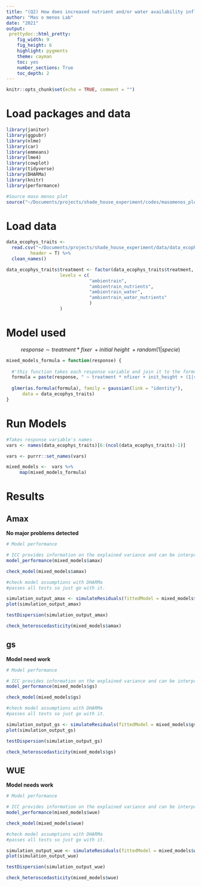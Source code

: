 ```yaml
---
title: "(Q2) How does increased nutrient and/or water availability influence seedling water- and nutrient-use traits and relationships with symbionts?. Checking assumptions for ecophys variables"
author: "Mas o menos Lab"
date: "2021"
output: 
 prettydoc::html_pretty:
    fig_width: 9
    fig_height: 6 
    highlight: pygments
    theme: cayman   
    toc: yes
    number_sections: True
    toc_depth: 2
---
```


```r
knitr::opts_chunk$set(echo = TRUE, comment = "")
```

# Load packages and data
```r
library(janitor)
library(ggpubr)
library(nlme)
library(car)
library(emmeans)
library(lme4)
library(cowplot)
library(tidyverse)
library(DHARMa)
library(knitr)
library(performance)
```

```r
#Source maso menos plot
source("~/Documents/projects/shade_house_experiment/codes/masomenos_plot2.R")
```

# Load data
```r

data_ecophys_traits <- 
  read.csv("~/Documents/projects/shade_house_experiment/data/data_ecophys_models.csv", 
  		 header = T) %>% 
  clean_names()  

data_ecophys_traits$treatment <- factor(data_ecophys_traits$treatment,
					levels = c(
							   "ambientrain", 
							   "ambientrain_nutrients",
							   "ambientrain_water",
							   "ambientrain_water_nutrients"
							   )
					)


```


# Model used 

$$response\sim treatment*fixer\ + initial\ height\ + random(1|specie)$$

```r
mixed_models_formula = function(response) {
  
  #'this function takes each response variable and join it to the formula
  formula = paste(response, " ~ treatment * nfixer + init_height + (1|spcode)")
  
  glmer(as.formula(formula), family = gaussian(link = "identity"), 
  	  data = data_ecophys_traits)
}
```

# Run Models

```r
#Takes response variable's names 
vars <- names(data_ecophys_traits)[6:(ncol(data_ecophys_traits)-1)]
```

```r
vars <- purrr::set_names(vars)
```

```r
mixed_models <-  vars %>%
     map(mixed_models_formula)
```

# Results

## Amax

__No major problems detected__

```r
# Model performance

# ICC provides information on the explained variance and can be interpreted as “the proportion of the variance explained by the grouping structure in the population”
model_performance(mixed_models$amax)
```

```r
check_model(mixed_models$amax)
```


```r
#check model assumptions with DHARMa 
#passes all tests so just go with it. 

simulation_output_amax <- simulateResiduals(fittedModel = mixed_models$amax)
plot(simulation_output_amax) 
```

```r
testDispersion(simulation_output_amax)
```

```r
check_heteroscedasticity(mixed_models$amax)
```

## gs

__Model need work__

```r
# Model performance

# ICC provides information on the explained variance and can be interpreted as “the proportion of the variance explained by the grouping structure in the population”
model_performance(mixed_models$gs)

```


```r
check_model(mixed_models$gs)
```

```r
#check model assumptions with DHARMa 
#passes all tests so just go with it. 

simulation_output_gs <- simulateResiduals(fittedModel = mixed_models$gs)
plot(simulation_output_gs) 
```

```r
testDispersion(simulation_output_gs)
```

```r
check_heteroscedasticity(mixed_models$gs)
```


## WUE

__Model needs work__

```r
# Model performance

# ICC provides information on the explained variance and can be interpreted as “the proportion of the variance explained by the grouping structure in the population”
model_performance(mixed_models$wue)
```


```r
check_model(mixed_models$wue)
```


```r
#check model assumptions with DHARMa 
#passes all tests so just go with it. 

simulation_output_wue <- simulateResiduals(fittedModel = mixed_models$wue)
plot(simulation_output_wue) 
```

```r
testDispersion(simulation_output_wue)
```

```r
check_heteroscedasticity(mixed_models$wue)
```






